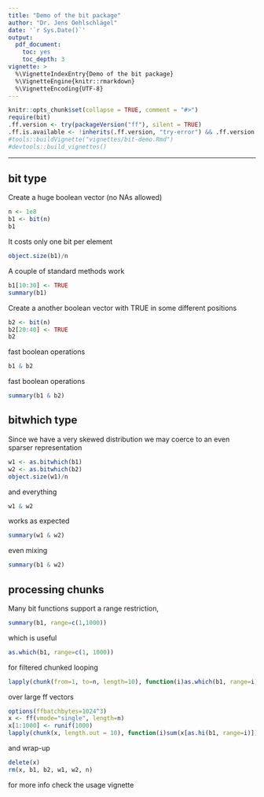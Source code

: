 ```yaml
---
title: "Demo of the bit package"
author: "Dr. Jens Oehlschlägel"
date: '`r Sys.Date()`'
output:
  pdf_document:
    toc: yes
    toc_depth: 3
vignette: >
  %\VignetteIndexEntry{Demo of the bit package} 
  %\VignetteEngine{knitr::rmarkdown} 
  %\VignetteEncoding{UTF-8}
---
```


```r
knitr::opts_chunk$set(collapse = TRUE, comment = "#>")
require(bit)
.ff.version <- try(packageVersion("ff"), silent = TRUE)
.ff.is.available <- !inherits(.ff.version, "try-error") && .ff.version >= "4.0.0" && require(ff)
#tools::buildVignette("vignettes/bit-demo.Rmd")
#devtools::build_vignettes()
```

---

## bit type

Create a huge boolean vector (no NAs allowed)

```r
n <- 1e8
b1 <- bit(n)
b1
```

It costs only one bit per element

```r
object.size(b1)/n
```


A couple of standard methods work 

```r
b1[10:30] <- TRUE
summary(b1)
```

Create a another boolean vector with TRUE in some different positions

```r
b2 <- bit(n)
b2[20:40] <- TRUE
b2
```

fast boolean operations

```r
b1 & b2
```

fast boolean operations

```r
summary(b1 & b2)
```


## bitwhich type

Since we have a very skewed distribution we may coerce to an even sparser representation

```r
w1 <- as.bitwhich(b1) 
w2 <- as.bitwhich(b2)
object.size(w1)/n
```

and everything 

```r
w1 & w2
```

works as expected

```r
summary(w1 & w2)
```


even mixing

```r
summary(b1 & w2)
```


## processing chunks

Many bit functions support a range restriction, 

```r
summary(b1, range=c(1,1000))
```

which is useful 

```r
as.which(b1, range=c(1, 1000))
```

for filtered chunked looping 

```r
lapply(chunk(from=1, to=n, length=10), function(i)as.which(b1, range=i))
```

over large ff vectors

```r
options(ffbatchbytes=1024^3)
x <- ff(vmode="single", length=n)
x[1:1000] <- runif(1000)
lapply(chunk(x, length.out = 10), function(i)sum(x[as.hi(b1, range=i)]))
```

and wrap-up

```r
delete(x)
rm(x, b1, b2, w1, w2, n)
```

for more info check the usage vignette